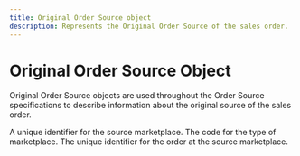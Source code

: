 ```yaml
---
title: Original Order Source object
description: Represents the Original Order Source of the sales order.
---
```


Original Order Source Object
===============================================
Original Order Source objects are used throughout the Order Source specifications to describe information about the original source of the sales order.

<Reference>

  <Field name="source_id" type="string" required={false}>
    <Description>
      A unique identifier for the source marketplace.
    </Description>
  </Field>

  <Field name="marketplace_code" type="string" required={false}>
    <Description>
      The code for the type of marketplace.
    </Description>
  </Field>

  <Field name="order_id" type="string" required={false}>
    <Description>
      The unique identifier for the order at the source marketplace.
    </Description>
  </Field>

</Reference>
